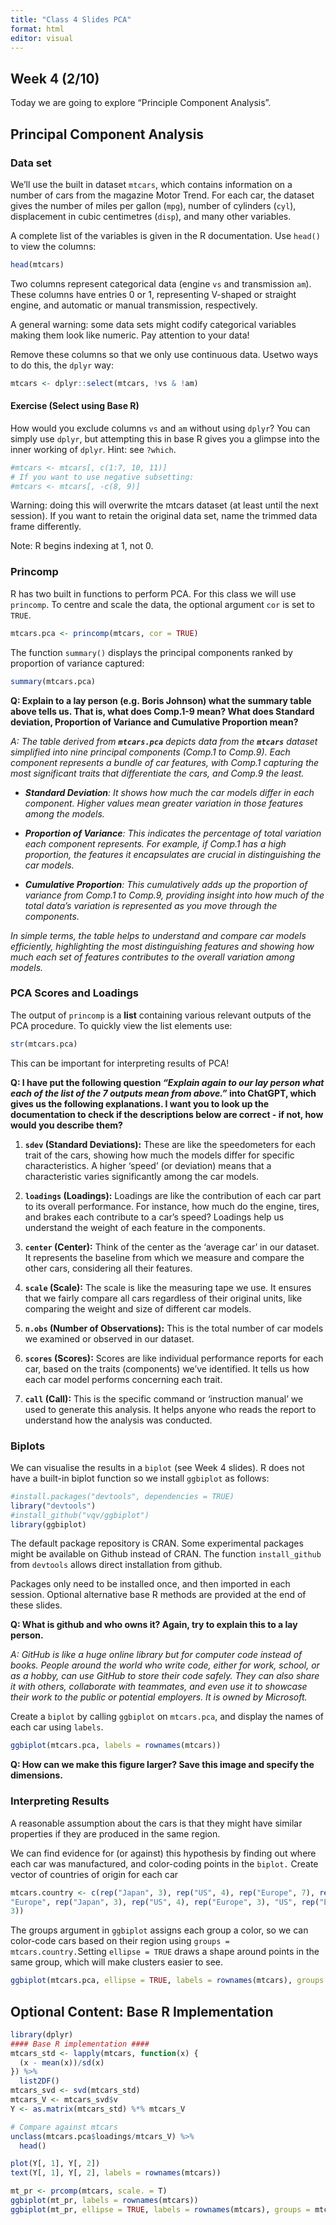 ---
title: "Class 4 Slides PCA"
format: html
editor: visual
---

## Week 4 (2/10)

Today we are going to explore "Principle Component Analysis".

## Principal Component Analysis

### Data set

We'll use the built in dataset `mtcars`, which contains information on a number of cars from the magazine Motor Trend. For each car, the dataset gives the number of miles per gallon (`mpg`), number of cylinders (`cyl`), displacement in cubic centimetres (`disp`), and many other variables.\

A complete list of the variables is given in the R documentation. Use `head()` to view the columns:

```{r}
head(mtcars)
```

Two columns represent categorical data (engine `vs` and transmission `am`). These columns have entries 0 or 1, representing V-shaped or straight engine, and automatic or manual transmission, respectively.\

A general warning: some data sets might codify categorical variables making them look like numeric. Pay attention to your data!\

Remove these columns so that we only use continuous data. Usetwo ways to do this, the `dplyr` way:

```{r}
mtcars <- dplyr::select(mtcars, !vs & !am)
```

#### Exercise (Select using Base R)

How would you exclude columns `vs` and `am` without using `dplyr`? You can simply use `dplyr`, but attempting this in base R gives you a glimpse into the inner working of `dplyr`. Hint: see `?which`.

```{r}
#mtcars <- mtcars[, c(1:7, 10, 11)]
# If you want to use negative subsetting:
#mtcars <- mtcars[, -c(8, 9)]
```

Warning: doing this will overwrite the mtcars dataset (at least until the next session). If you want to retain the original data set, name the trimmed data frame differently.

Note: R begins indexing at 1, not 0.

### Princomp

R has two built in functions to perform PCA. For this class we will use `princomp`. To centre and scale the data, the optional argument `cor` is set to `TRUE`.

```{r}
mtcars.pca <- princomp(mtcars, cor = TRUE)
```

The function `summary()` displays the principal components ranked by proportion of variance captured:

```{r}
summary(mtcars.pca)
```

**Q: Explain to a lay person (e.g. Boris Johnson) what the summary table above tells us. That is, what does Comp.1-9 mean? What does Standard deviation, Proportion of Variance and Cumulative Proportion mean?**

*A: The table derived from **`mtcars.pca`** depicts data from the **`mtcars`** dataset simplified into nine principal components (Comp.1 to Comp.9). Each component represents a bundle of car features, with Comp.1 capturing the most significant traits that differentiate the cars, and Comp.9 the least.*

-   ***Standard Deviation**: It shows how much the car models differ in each component. Higher values mean greater variation in those features among the models.*

-   ***Proportion of Variance**: This indicates the percentage of total variation each component represents. For example, if Comp.1 has a high proportion, the features it encapsulates are crucial in distinguishing the car models.*

-   ***Cumulative Proportion**: This cumulatively adds up the proportion of variance from Comp.1 to Comp.9, providing insight into how much of the total data's variation is represented as you move through the components.*

*In simple terms, the table helps to understand and compare car models efficiently, highlighting the most distinguishing features and showing how much each set of features contributes to the overall variation among models.*

### PCA Scores and Loadings

The output of `princomp` is a **list** containing various relevant outputs of the PCA procedure. To quickly view the list elements use:

```{r}
str(mtcars.pca)
```

This can be important for interpreting results of PCA!

**Q: I have put the following question *"Explain again to our lay person what each of the list of the 7 outputs mean from above."* into ChatGPT, which gives us the following explanations. I want you to look up the documentation to check if the descriptions below are correct - if not, how would you describe them?**

1.  **`sdev` (Standard Deviations):** These are like the speedometers for each trait of the cars, showing how much the models differ for specific characteristics. A higher 'speed' (or deviation) means that a characteristic varies significantly among the car models.

2.  **`loadings` (Loadings):** Loadings are like the contribution of each car part to its overall performance. For instance, how much do the engine, tires, and brakes each contribute to a car's speed? Loadings help us understand the weight of each feature in the components.

3.  **`center` (Center):** Think of the center as the 'average car' in our dataset. It represents the baseline from which we measure and compare the other cars, considering all their features.

4.  **`scale` (Scale):** The scale is like the measuring tape we use. It ensures that we fairly compare all cars regardless of their original units, like comparing the weight and size of different car models.

5.  **`n.obs` (Number of Observations):** This is the total number of car models we examined or observed in our dataset.

6.  **`scores` (Scores):** Scores are like individual performance reports for each car, based on the traits (components) we've identified. It tells us how each car model performs concerning each trait.

7.  **`call` (Call):** This is the specific command or 'instruction manual' we used to generate this analysis. It helps anyone who reads the report to understand how the analysis was conducted.

### Biplots

We can visualise the results in a `biplot` (see Week 4 slides). R does not have a built-in biplot function so we install `ggbiplot` as follows:

```{r}
#install.packages("devtools", dependencies = TRUE)
library("devtools")
#install_github("vqv/ggbiplot")
library(ggbiplot)
```

The default package repository is CRAN. Some experimental packages might be available on Github instead of CRAN. The function `install_github` from `devtools` allows direct installation from github.

Packages only need to be installed once, and then imported in each session. Optional alternative base R methods are provided at the end of these slides.

**Q: What is github and who owns it? Again, try to explain this to a lay person.**

*A: GitHub is like a huge online library but for computer code instead of books. People around the world who write code, either for work, school, or as a hobby, can use GitHub to store their code safely. They can also share it with others, collaborate with teammates, and even use it to showcase their work to the public or potential employers. It is owned by Microsoft.*

Create a `biplot` by calling `ggbiplot` on `mtcars.pca`, and display the names of each car using `labels`.

```{r}
ggbiplot(mtcars.pca, labels = rownames(mtcars))
```

**Q: How can we make this figure larger? Save this image and specify the dimensions.**

### Interpreting Results

A reasonable assumption about the cars is that they might have similar properties if they are produced in the same region.\

We can find evidence for (or against) this hypothesis by finding out where each car was manufactured, and color-coding points in the `biplot.` Create vector of countries of origin for each car

```{r}
mtcars.country <- c(rep("Japan", 3), rep("US", 4), rep("Europe", 7), rep("US", 3),
"Europe", rep("Japan", 3), rep("US", 4), rep("Europe", 3), "US", rep("Europe",
3))
```

The groups argument in `ggbiplot` assigns each group a color, so we can color-code cars based on their region using `groups = mtcars.country.`Setting `ellipse = TRUE` draws a shape around points in the same group, which will make clusters easier to see.

```{r}
ggbiplot(mtcars.pca, ellipse = TRUE, labels = rownames(mtcars), groups = mtcars.country)
```

## Optional Content: Base R Implementation

```{r}
library(dplyr)
#### Base R implementation ####
mtcars_std <- lapply(mtcars, function(x) {
  (x - mean(x))/sd(x)
}) %>%
  list2DF()
mtcars_svd <- svd(mtcars_std)
mtcars_V <- mtcars_svd$v
Y <- as.matrix(mtcars_std) %*% mtcars_V

# Compare against mtcars
unclass(mtcars.pca$loadings/mtcars_V) %>%
  head()

plot(Y[, 1], Y[, 2])
text(Y[, 1], Y[, 2], labels = rownames(mtcars))

mt_pr <- prcomp(mtcars, scale. = T)
ggbiplot(mt_pr, labels = rownames(mtcars))
ggbiplot(mt_pr, ellipse = TRUE, labels = rownames(mtcars), groups = mtcars.country)

```

